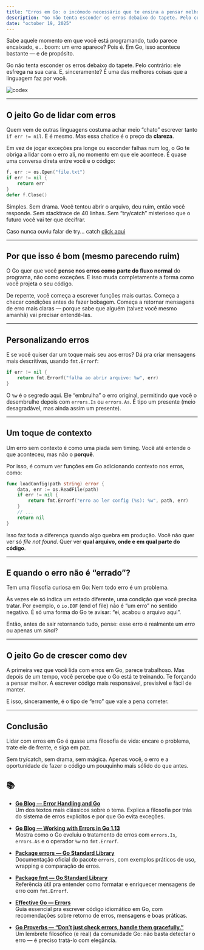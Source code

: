 ```yaml
---
title: "Erros em Go: o incômodo necessário que te ensina a pensar melhor"
description: "Go não tenta esconder os erros debaixo do tapete. Pelo contrário: ele esfrega na sua cara. E, sinceramente? É uma das melhores coisas que a linguagem faz por você."
date: "october 19, 2025"
---
```


Sabe aquele momento em que você está programando, tudo parece encaixado, e… boom: um erro aparece?
Pois é. Em Go, isso acontece bastante — e de propósito.

Go não tenta esconder os erros debaixo do tapete.
Pelo contrário: ele esfrega na sua cara.
E, sinceramente? É uma das melhores coisas que a linguagem faz por você.

![codex](https://res.cloudinary.com/dy5xyare1/image/upload/v1760913511/codex_wallpaper_jrap9n.png)

---

## O jeito Go de lidar com erros

Quem vem de outras linguagens costuma achar meio “chato” escrever tanto ``if err != nil``.
E é mesmo.
Mas essa chatice é o preço da **clareza**.

Em vez de jogar exceções pra longe ou esconder falhas num log, o Go te obriga a lidar com o erro ali, no momento em que ele acontece.
É quase uma conversa direta entre você e o código:

```go
f, err := os.Open("file.txt")
if err != nil {
    return err
}
defer f.Close()
```

Simples. Sem drama.
Você tentou abrir o arquivo, deu ruim, então você responde.
Sem stacktrace de 40 linhas.
Sem “try/catch” misterioso que o futuro você vai ter que decifrar.

Caso nunca ouviu falar de try... catch [click aqui](https://www.dio.me/articles/entendendo-o-bloco-trycatch)

---

## Por que isso é bom (mesmo parecendo ruim)

O Go quer que você **pense nos erros como parte do fluxo normal** do programa, não como exceções.
E isso muda completamente a forma como você projeta o seu código.

De repente, você começa a escrever funções mais curtas.
Começa a checar condições antes de fazer bobagem.
Começa a retornar mensagens de erro mais claras — porque sabe que alguém (talvez você mesmo amanhã) vai precisar entendê-las.

---

## Personalizando erros

E se você quiser dar um toque mais seu aos erros?
Dá pra criar mensagens mais descritivas, usando ``fmt.Errorf``:

```go
if err != nil {
    return fmt.Errorf("falha ao abrir arquivo: %w", err)
}
```

O ``%w`` é o segredo aqui.
Ele “embrulha” o erro original, permitindo que você o desembrulhe depois com ``errors.Is`` ou ``errors.As``.
É tipo um presente (meio desagradável, mas ainda assim um presente).

---

## Um toque de contexto

Um erro sem contexto é como uma piada sem timing.
Você até entende o que aconteceu, mas não o **porquê**.

Por isso, é comum ver funções em Go adicionando contexto nos erros, como:

```go
func loadConfig(path string) error {
    data, err := os.ReadFile(path)
    if err != nil {
        return fmt.Errorf("erro ao ler config (%s): %w", path, err)
    }
    // ...
    return nil
}
```

Isso faz toda a diferença quando algo quebra em produção.
Você não quer ver só _file not found_.
Quer ver **qual arquivo, onde e em qual parte do código**.

---

## E quando o erro não é “errado”?

Tem uma filosofia curiosa em Go:
Nem todo erro é um problema.

Às vezes ele só indica um estado diferente, uma condição que você precisa tratar.
Por exemplo, o ``io.EOF`` (end of file) não é “um erro” no sentido negativo.
É só uma forma do Go te avisar: “ei, acabou o arquivo aqui”.

Então, antes de sair retornando tudo, pense:
esse erro é realmente um _erro_ ou apenas um _sinal_?

---

## O jeito Go de crescer como dev

A primeira vez que você lida com erros em Go, parece trabalhoso.
Mas depois de um tempo, você percebe que o Go está te treinando.
Te forçando a pensar melhor.
A escrever código mais responsável, previsível e fácil de manter.

E isso, sinceramente, é o tipo de “erro” que vale a pena cometer.

---

## Conclusão

Lidar com erros em Go é quase uma filosofia de vida:
encare o problema, trate ele de frente, e siga em paz.

Sem try/catch, sem drama, sem mágica.
Apenas você, o erro e a oportunidade de fazer o código um pouquinho mais sólido do que antes.

## 📚 

- [**Go Blog — Error Handling and Go**](https://go.dev/blog/error-handling-and-go)  
  Um dos textos mais clássicos sobre o tema. Explica a filosofia por trás do sistema de erros explícitos e por que Go evita exceções.

- [**Go Blog — Working with Errors in Go 1.13**](https://go.dev/blog/go1.13-errors)  
  Mostra como o Go evoluiu o tratamento de erros com `errors.Is`, `errors.As` e o operador `%w` no `fmt.Errorf`.

- [**Package errors — Go Standard Library**](https://pkg.go.dev/errors)  
  Documentação oficial do pacote `errors`, com exemplos práticos de uso, wrapping e comparação de erros.

- [**Package fmt — Go Standard Library**](https://pkg.go.dev/fmt)  
  Referência útil pra entender como formatar e enriquecer mensagens de erro com `fmt.Errorf`.

- [**Effective Go — Errors**](https://go.dev/doc/effective_go#errors)  
  Guia essencial pra escrever código idiomático em Go, com recomendações sobre retorno de erros, mensagens e boas práticas.

- [**Go Proverbs — “Don’t just check errors, handle them gracefully.”**](https://go-proverbs.github.io/)  
  Um lembrete filosófico (e real) da comunidade Go: não basta detectar o erro — é preciso tratá-lo com elegância.

